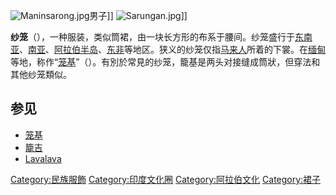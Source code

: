 [[File:Maninsarong.jpg|thumb]]男子]]
[[File:Sarungan.jpg|thumb]]]]

'''纱笼'''（{{lang-en|Sarong}}），一种服装，类似筒裙，由一块长方形的布系于腰间。纱笼盛行于[[东南亚|东南亚]]、[[南亚|南亚]]、[[阿拉伯半岛|阿拉伯半岛]]、[[东非|东非]]等地区。狭义的纱笼仅指[[马来人|马来人]]所着的下裳。在[[缅甸|缅甸]]等地，称作“[[笼基|笼基]]”（{{lang|en|Longyi}}）。有別於常見的纱笼，籠基是两头对接缝成筒狀，但穿法和其他纱笼類似。

== 参见 ==
* [[笼基|笼基]]
* [[籠吉|籠吉]]
* [[Lavalava|Lavalava]]

{{服裝}}

[[Category:民族服飾|Category:民族服飾]]
[[Category:印度文化圈|Category:印度文化圈]]
[[Category:阿拉伯文化|Category:阿拉伯文化]]
[[Category:裙子|Category:裙子]]